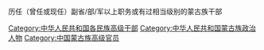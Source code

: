 历任（曾任或现任）副省/部/军以上职务或有过相当级别的蒙古族干部

[[Category:中华人民共和国各民族高级干部|Category:中华人民共和国各民族高级干部]]
[[Category:中华人民共和国蒙古族政治人物|Category:中华人民共和国蒙古族政治人物]]
[[Category:中国蒙古族高级官员|Category:中国蒙古族高级官员]]